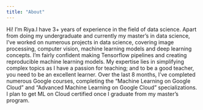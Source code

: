 ```yaml
---
title: "About"
---
```


Hi! I'm Riya.I have 3+ years of experience in the field of data science. Apart from doing my undergraduate and currently my master's in data science, I've worked on numerous projects in data science, covering image processing, computer vision, machine learning models and deep learning concepts. I’m fairly confident making Tensorflow pipelines and creating reproducible machine learning models. My expertise lies in simplifying complex topics as I have a passion for teaching; and to be a good teacher, you need to be an excellent learner. Over the last 8 months, I’ve completed numerous Google courses, completing the “Machine Learning on Google Cloud” and “Advanced Machine Learning on Google Cloud” specializations. I plan to get ML on Cloud certified once I graduate from my master’s program. 
